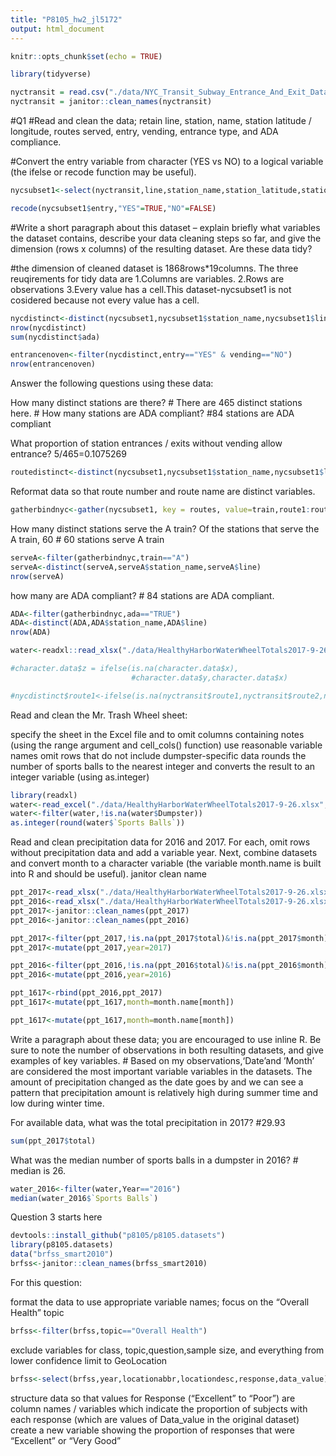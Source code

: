 ```yaml
---
title: "P8105_hw2_jl5172"
output: html_document
---
```


```r
knitr::opts_chunk$set(echo = TRUE)
```

```r
library(tidyverse)
```

```r

nyctransit = read.csv("./data/NYC_Transit_Subway_Entrance_And_Exit_Data.csv")
nyctransit = janitor::clean_names(nyctransit)
```

#Q1
#Read and clean the data; retain line, station, name, station latitude / longitude, routes served, entry, vending, entrance type, and ADA compliance. 

#Convert the entry variable from character (YES vs NO) to a logical variable (the ifelse or recode function may be useful).
```r
nycsubset1<-select(nyctransit,line,station_name,station_latitude,station_longitude,route1,route2,route3,route4,route5,route6,route7,route8,route9,route10,route11,entry,vending,entrance_type,ada)


```

```r
recode(nycsubset1$entry,"YES"=TRUE,"NO"=FALSE)
```

#Write a short paragraph about this dataset – explain briefly what variables the dataset contains, describe your data cleaning steps so far, and give the dimension (rows x columns) of the resulting dataset. Are these data tidy?

#the dimension of cleaned dataset is 1868rows*19columns. The three reuqirements for tidy data are 1.Columns are variables. 2.Rows are observations 3.Every value has a cell.This dataset-nycsubset1 is not cosidered because not every value has a cell.


```r
nycdistinct<-distinct(nycsubset1,nycsubset1$station_name,nycsubset1$line,.keep_all = TRUE)
nrow(nycdistinct)
sum(nycdistinct$ada)
```

```r
entrancenoven<-filter(nycdistinct,entry=="YES" & vending=="NO")
nrow(entrancenoven)
```

Answer the following questions using these data:

How many distinct stations are there? 
# There are 465 distinct stations here.
# 
How many stations are ADA compliant? 
#84 stations are ADA compliant

What proportion of station entrances / exits without vending allow entrance?
5/465=0.1075269

 
```r
routedistinct<-distinct(nycsubset1,nycsubset1$station_name,nycsubset1$line,.keep_all = TRUE)
```

Reformat data so that route number and route name are distinct variables.
```r
gatherbindnyc<-gather(nycsubset1, key = routes, value=train,route1:route11,na.rm = TRUE)

```

How many distinct stations serve the A train? Of the stations that serve the A train, 60
# 60 stations serve A train

```r
serveA<-filter(gatherbindnyc,train=="A")
serveA<-distinct(serveA,serveA$station_name,serveA$line)
nrow(serveA)
```

how many are ADA compliant?
# 84 stations are ADA compliant.
```r
ADA<-filter(gatherbindnyc,ada=="TRUE")
ADA<-distinct(ADA,ADA$station_name,ADA$line)
nrow(ADA)
```


```r
water<-readxl::read_xlsx("./data/HealthyHarborWaterWheelTotals2017-9-26.xlsx")
```


```r
#character.data$z = ifelse(is.na(character.data$x),
                           #character.data$y,character.data$x)
```


```r
#nycdistinct$route1<-ifelse(is.na(nyctransit$route1,nyctransit$route2,nyctransit$route3,nyctransit$route4,nyctransit$route5,nyctransit$route6,nyctransit$route7,nyctransit$route8,nyctransit$route8,nyctransit$route9,nyctransit$route10,nyctransit$route11))
```

Read and clean the Mr. Trash Wheel sheet:

specify the sheet in the Excel file and to omit columns containing notes (using the range argument and  cell_cols() function)
use reasonable variable names
omit rows that do not include dumpster-specific data
rounds the number of sports balls to the nearest integer and converts the result to an integer variable (using  as.integer)
```r
library(readxl)
water<-read_excel("./data/HealthyHarborWaterWheelTotals2017-9-26.xlsx",range="A2:N258")
water<-filter(water,!is.na(water$Dumpster))
as.integer(round(water$`Sports Balls`))
```

Read and clean precipitation data for 2016 and 2017. For each, omit rows without precipitation data and add a variable year. Next, combine datasets and convert month to a character variable (the variable month.name is built into R and should be useful).
janitor clean name
```r
ppt_2017<-read_xlsx("./data/HealthyHarborWaterWheelTotals2017-9-26.xlsx", sheet = 3,range = "A2:B15")
ppt_2016<-read_xlsx("./data/HealthyHarborWaterWheelTotals2017-9-26.xlsx", sheet = 4,range = "A2:B15")
ppt_2017<-janitor::clean_names(ppt_2017)
ppt_2016<-janitor::clean_names(ppt_2016)
```


```r

ppt_2017<-filter(ppt_2017,!is.na(ppt_2017$total)&!is.na(ppt_2017$month))
ppt_2017<-mutate(ppt_2017,year=2017)

ppt_2016<-filter(ppt_2016,!is.na(ppt_2016$total)&!is.na(ppt_2016$month))
ppt_2016<-mutate(ppt_2016,year=2016)

ppt_1617<-rbind(ppt_2016,ppt_2017)
ppt_1617<-mutate(ppt_1617,month=month.name[month])
```

```r
ppt_1617<-mutate(ppt_1617,month=month.name[month])
```

Write a paragraph about these data; you are encouraged to use inline R. Be sure to note the number of observations in both resulting datasets, and give examples of key variables.
# Based on my observations,'Date'and 'Month' are considered the most important variable variables in the datasets. The amount of precipitation changed as the date goes by and we can see a pattern that precipitation amount is relatively high during summer time and low during winter time.

For available data, what was the total precipitation in 2017? 
#29.93

```r
sum(ppt_2017$total)

```
What was the median number of sports balls in a dumpster in 2016?
# median is 26.
```r
water_2016<-filter(water,Year=="2016")
median(water_2016$`Sports Balls`)
```


Question 3 starts here
```r
devtools::install_github("p8105/p8105.datasets")
library(p8105.datasets)
data("brfss_smart2010")
brfss<-janitor::clean_names(brfss_smart2010)
```

For this question:

format the data to use appropriate variable names;
focus on the “Overall Health” topic

```r
brfss<-filter(brfss,topic=="Overall Health")

```


exclude variables for class, topic,question,sample size, and everything from lower confidence limit to GeoLocation
```r
brfss<-select(brfss,year,locationabbr,locationdesc,response,data_value)
```


structure data so that values for Response (“Excellent” to “Poor”) are column names / variables which indicate the proportion of subjects with each response (which are values of Data_value in the original dataset)
create a new variable showing the proportion of responses that were “Excellent” or “Very Good”
